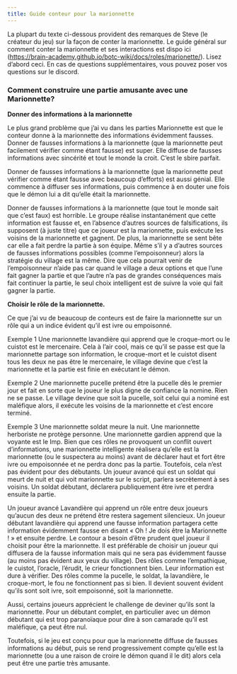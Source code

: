 ```yaml
---
title: Guide conteur pour la marionnette
---
```



La plupart du texte ci-dessous provident des remarques de Steve (le créateur du jeu) sur la façon de conter la marionnette. Le guide général sur comment conter la marionnette et ses interactions est dispo ici (https://brain-academy.github.io/botc-wiki/docs/roles/marionette/). Lisez d’abord ceci.
En cas de questions supplémentaires, vous pouvez poser vos questions sur le discord.

### Comment construire une partie amusante avec une Marionnette?

**Donner des informations à la marionnette**

Le plus grand problème que j’ai vu dans les parties Marionnette est que le conteur donne à la marionnette des informations évidemment fausses. Donner de fausses informations à la marionnette (que la marionnette peut facilement vérifier comme étant fausse) est super. Elle diffuse de fausses informations avec sincérité et tout le monde la croit. C’est le sbire parfait.

Donner de fausses informations à la marionnette (que la marionnette peut vérifier comme étant fausse avec beaucoup d’efforts) est aussi génial. Elle commence à diffuser ses informations, puis commence à en douter une fois que le démon lui a dit qu’elle était la marionnette.

Donner de fausses informations à la marionnette (que tout le monde sait que c’est faux) est horrible. Le groupe réalise instantanément que cette information est fausse et, en l’absence d’autres sources de falsifications, ils supposent (à juste titre) que ce joueur est la marionnette, puis exécute les voisins de la marionnette et gagnent. De plus, la marionnette se sent bête car elle a fait perdre la partie à son équipe. Même s’il y a d’autres sources de fausses informations possibles (comme l’empoisonneur) alors la stratégie du village est la même. Dire que cela pourrait venir de l’empoisonneur n’aide pas car quand le village a deux options et que l’une fait gagner la partie et que l’autre n’a pas de grandes conséquences mais fait continuer la partie, le seul choix intelligent est de suivre la voie qui fait gagner la partie.

**Choisir le rôle de la marionnette.**

Ce que j’ai vu de beaucoup de conteurs est de faire la marionnette sur un rôle qui a un indice évident qu’il est ivre ou empoisonné.

Exemple 1
Une marionnette lavandière qui apprend que le croque-mort ou le cuistot est le mercenaire. Cela à l’air cool, mais ce qu’il se passe est que la marionnette partage son information, le croque-mort et le cuistot disent tous les deux ne pas être le mercenaire, le village devine que c’est la marionnette et la partie est finie en exécutant le démon.

Exemple 2
Une marionnette pucelle prétend être la pucelle dès le premier jour et fait en sorte que le joueur le plus digne de confiance la nomine. Rien ne se passe. Le village devine que soit la pucelle, soit celui qui a nominé est maléfique alors, il exécute les voisins de la marionnette et c’est encore terminé. 

Exemple 3
Une marionnette soldat meure la nuit. Une marionnette herboriste ne protège personne. Une marionnette gardien apprend que la voyante est le Imp. Bien que ces rôles ne provoquent un conflit ouvert d’informations, une marionnette intelligente réalisera qu’elle est la marionnette (ou le suspectera au moins) avant de déclarer haut et fort être ivre ou empoisonnée et ne perdra donc pas la partie.
Toutefois, cela n’est pas évident pour des débutants. Un joueur avancé qui est un soldat qui meurt de nuit et qui voit marionnette sur le script, parlera secrètement à ses voisins. Un soldat débutant, déclarera publiquement être ivre et perdra ensuite la partie.

Un joueur avancé Lavandière qui apprend un rôle entre deux joueurs qu’aucun des deux ne prétend être restera sagement silencieux. Un joueur débutant lavandière qui apprend une fausse information partagera cette information évidemment fausse en disant « Oh ! Je dois être la Marionnette ! » et ensuite perdre.
Le contour a besoin d’être prudent quel joueur il choisit pour être la marionnette. Il est préférable de choisir un joueur qui diffusera de la fausse information mais qui ne sera pas évidemment fausse (au moins pas évident aux yeux du village). Des rôles comme l’empathique, le cuistot, l’oracle, l’érudit, le crieur fonctionnent bien. Leur information est dure à vérifier. 
Des rôles comme la pucelle, le soldat, la lavandière, le croque-mort, le fou ne fonctionnent pas si bien. Il devient souvent évident qu’ils sont soit ivre, soit empoisonné, soit la marionnette.

Aussi, certains joueurs apprécient le challenge de deviner qu’ils sont la marionnette. Pour un débutant complet, en particulier avec un démon débutant qui est trop paranoïaque pour dire à son camarade qu’il est maléfique, ça peut être nul.

Toutefois, si le jeu est conçu pour que la marionnette diffuse de fausses informations au début, puis se rend progressivement compte qu’elle est la marionnette (ou a une raison de croire le démon quand il le dit) alors cela peut être une partie très amusante.





